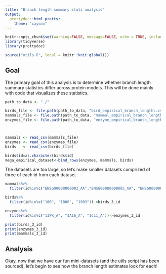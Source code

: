 ```yaml
---
title: "Branch length summary stats analysis"
output: 
  prettydoc::html_pretty:
    theme: "cayman"
---
```


```r
knitr::opts_chunk$set(warning=FALSE, message=FALSE, echo = TRUE, include = TRUE)
library(tidyverse)
library(prettydoc)
```

```r
source("utils.R", local = knitr::knit_global())
```

## Goal
The primary goal of this analysis is to determine whether branch length summary statistics differ across protein models. This will be done mainly with code that visualizes these statistics. 

```r
path_to_data <- "./"

birds_file <- file.path(path_to_data, "bird_empirical_branch_lengths.csv")
mammals_file <- file.path(path_to_data, "mammal_empirical_branch_lengths.csv")
enzymes_file <- file.path(path_to_data, "enzyme_empirical_branch_lengths.csv")



mammals <- read_csv(mammals_file)
enzymes <- read_csv(enzymes_file)
birds   <- read_csv(birds_file)

birds$id=as.character(birds$id)
mega_empirical_dataset<-bind_rows(enzymes, mammals, birds)

```

The datasets are too large, so let's make smaller datasets comprized of three of each id from each dataset
```r
mammals%>%
  filter(id%in%c("ENSG00000000003_AA","ENSG00000000005_AA", "ENSG00000000457_AA"))->mammals_3_id

birds%>%
  filter(id%in%c("100", "1000", "1003"))->birds_3_id

enzymes%>%
  filter(id%in%c("13PK_A", "1A16_A", "1CL1_A"))->enzymes_3_id

print(birds_3_id)
print(enzymes_3_id)
print(mammals_3_id)
```

## Analysis
Okay, now that we have our fun mini-datasets (and the utils script has been sourced), let's begin to see how the branch length estimates look for each!

```r
```
